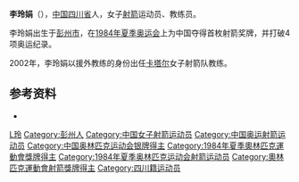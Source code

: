 {{MedalTableTop}}
{{MedalSport|女子[[射箭|射箭]]}}
{{MedalCountry|{{CHN}}}}
{{MedalCompetition|[[奧林匹克運動會|奧林匹克運動會]]}}
{{MedalSilver|[[1984年夏季奧林匹克運動會|1984年洛杉磯]]|[[1984年夏季奧林匹克運動會射箭比賽|個人]]}}
{{MedalBottom}}

'''李玲娟'''（{{bd|1966年|catIdx=Li Lingjuan}}），[[中国|中国]][[四川省|四川省]]人，女子[[射箭|射箭]]运动员、教练员。

李玲娟出生于[[彭州市|彭州市]]，在[[1984年夏季奥运会|1984年夏季奥运会]]上为中国夺得首枚射箭奖牌，并打破4项奥运纪录。

2002年，李玲娟以援外教练的身份出任[[卡塔尔|卡塔尔]]女子射箭队教练。

==参考资料==
*{{cite web | language = zh | publisher = 人民網 | title = 一個中國外教在多哈的故事 | url = http://sports.people.com.cn/BIG5/70880/70881/75244/5176346.html | author = 朱凱 | date = 2006年12月15日 | accessdate = 2010年2月15日 | archive-date = 2016年3月4日 | archive-url = https://web.archive.org/web/20160304074308/http://sports.people.com.cn/BIG5/70880/70881/75244/5176346.html | dead-url = no }}

{{China-sport-bio-stub}}
{{DEFAULTSORT:Li李玲娟}}
[[Category:李姓|L玲]]
[[Category:彭州人|Category:彭州人]]
[[Category:中国女子射箭运动员|Category:中国女子射箭运动员]]
[[Category:中国奥运射箭运动员|Category:中国奥运射箭运动员]]
[[Category:中国奥林匹克运动会银牌得主|Category:中国奥林匹克运动会银牌得主]]
[[Category:1984年夏季奧林匹克運動會獎牌得主|Category:1984年夏季奧林匹克運動會獎牌得主]]
[[Category:1984年夏季奥林匹克运动会射箭运动员|Category:1984年夏季奥林匹克运动会射箭运动员]]
[[Category:奧林匹克運動會射箭獎牌得主|Category:奧林匹克運動會射箭獎牌得主]]
[[Category:四川籍运动员|Category:四川籍运动员]]